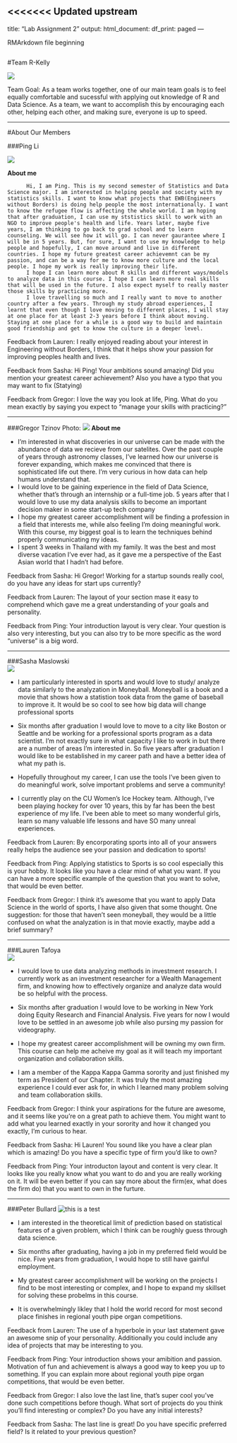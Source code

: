 <<<<<<< Updated upstream
---
title: "Lab Assignment 2"
output:
  html_document:
    df_print: paged
---

RMArkdown file beginning

```r

```
#Team R-Kelly   

![](Images/IMG_8215.JPG)

Team Goal:  As a team works together, one of our main team goals is to feel equally comfortable and sucessful with applying out knowledge of R and Data Science. As a team, we want to accomplish this by encouraging each other, helping each other, and making sure, everyone is up to speed.

-------

#About Our Members  

###Ping Li   

 ![](Images/IMG_8175.JPG)

**About me**

          Hi, I am Ping. This is my second semester of Statistics and Data Science major. I am interested in helping people and society with my statistics skills. I want to know what projects that EWB(Engineers without Borders) is doing help people the most internationally. I want to know the refugee flow is affecting the whole world. I am hoping that after graduation, I can use my ststistics skill to work with an NGO to improve people's health and life. Years later, maybe five years, I am thinking to go back to grad school and to learn counseling. We will see how it will go. I can never gaurantee where I will be in 5 years. But, for sure, I want to use my knowledge to help people and hopefully, I can move around and live in different countries. I hope my future greatest career achievemnt can be my passion, and can be a way for me to know more culture and the local people. I hope my work is really improving their life. 
          I hope I can learn more about R skills and different ways/models to analyze data in this course. I hope I can learn more real skills that will be used in the future. I also expect myself to really master those skills by practicing more. 
          I love travelling so much and I really want to move to another country after a few years. Through my study abroad experiences, I learnt that even though I love moving to different places, I will stay at one place for at least 2-3 years before I think about moving. Staying at one place for a while is a good way to build and maintain good friendship and get to know the culture in a deeper level.
  
  Feedback from Lauren: I really enjoyed reading about your interest in Engineering without Borders, I think that it helps show your passion for improving peoples health and lives. 
  
  Feedback from Sasha: Hi Ping! Your ambitions sound amazing! Did you mention your greatest career achievement? Also you have a typo that you may want to fix (Statying)
  
  Feedback from Gregor:  I love the way you look at life, Ping. What do you mean exactly by saying you expect to "manage your skills with practicing?"


*****

###Gregor Tzinov 
Photo:  ![](Images/DSC_0792.JPG)
**About me**


* I'm interested in what discoveries in our universe can be made with the abundance of data we recieve from our satelites. Over the past couple of years through astronomy classes, I've learned how our universe is forever expanding, which makes me convinced that there is sophisticated life out there. I'm very curious in how data can help humans understand that.
* I would love to be gaining experience in the field of Data Science, whether that's through an internship or a full-time job. 5 years after that I would love to use my data analysis skills to become an important decision maker in some start-up tech company
* I hope my greatest career accomplishment will be finding a profession in a field that interests me, while also feeling I'm doing meaningful work. With this course, my biggest goal is to learn the techniques behind properly communicating my ideas.
* I spent 3 weeks in Thailand with my family. It was the best and most diverse vacation I've ever had, as it gave me a perspective of the East Asian world that I hadn't had before. 

Feedback from Sasha: Hi Gregor! Working for a startup sounds really cool, do you have any ideas for start ups currently?

Feedback from Lauren: The layout of your section mase it easy to comprehend which gave me a great understanding of your goals and personality. 

Feedback from Ping:  Your introduction layout is very clear. Your question is also very interesting, but you can also try to be more specific as the word "universe" is a big word. 

*****

###Sasha Maslowski   
![](Images/sasha maslowski image.png)

* I am particularly interested in sports and would love to study/ analyze data similarly to the analyzation in Moneyball. Moneyball is a book and a movie that shows how a statistion took data from the game of baseball to improve it. It would be so cool to see how big data will change professional sports

* Six months after graduation I would love to move to a city like Boston or Seattle and be working for a professional sports program as a data scientist. I'm not exactly sure in what capacity I like to work in but there are a number of areas I'm interested in. So five years after graduation I would like to be established in my career path and have a better idea of what my path is.

* Hopefully throughout my career, I can use the tools I've been given to do meaningful work, solve important problems and serve a community!

* I currently play on the CU Women's Ice Hockey team. Although, I've been playing hockey for over 10 years, this by far has been the best experience of my life. I've been able to meet so many wonderful girls, learn so many valuable life lessons and have SO many unreal experiences.

Feedback from Lauren: By encorporating sports into all of your answers really helps the audience see your passion and dedication to sports! 

Feedback from Ping: Applying statistics to Sports is so cool especially this is your hobby. It looks like you have a clear mind of what you want. If you can have a more specific example of the question that you want to solve, that would be even better.

Feedback from Gregor:  I think it's awesome that you want to apply Data Science in the world of sports, I have also given that some thought. One suggestion: for those that haven't seen moneyball, they would be a little confused on what the analyzation is in that movie exactly, maybe add a brief summary?

*****
###Lauren Tafoya  
![](Images/headshot.png)

* I would love to use data analyzing methods in investment research. I currently work as an investment researcher for a Wealth Management firm, and knowing how to effectively organize and analyze data would be so helpful with the process. 

* Six months after graduation I would love to be working in New York doing Equity Research and Financial Analysis. Five years for now I would love to be settled in an awesome job while also pursing my passion for videography. 

* I hope my greatest career accomplishment will be owning my own firm. This course can help me acheive my goal as it will teach  my important organization and collaboration skills.

* I am a member of the Kappa Kappa Gamma sorority and just finished my term as President of our Chapter. It was truly the most amazing experience I could ever ask for, in which I learned many problem solving and team collaboration skills. 


Feedback from Gregor: I think your aspirations for the future are awesome, and it seems like you're on a great path to achieve them. You might want to add what you learned exactly in your sorority and how it changed you exactly, I'm curious to hear.  

Feedback from Sasha: Hi Lauren! You sound like you have a clear plan which is amazing! Do you have a specific type of firm you'd like to own?

Feedback from Ping: Your introducton layout and content is very clear. It looks like you really know what you want to do and you are really working on it. It will be even better if you can say more about the firm(ex, what does the  firm do) that you want to own in the furture.

*****
###Peter Bullard 
![this is a test ](Images/IMG_3221.JPG)

* I am interested in the theoretical limit of prediction based on statistical features of a given problem, which I think can be roughly guess through data science.  

* Six months after graduating, having a job in my preferred field would be nice. Five years from graduation, I would hope to still have gainful employment.  
  
* My greatest career accomplishment will be working on the projects I find to be most interesting or complex, and I hope to expand my skillset for solving these probelms in this course.   
 
* It is overwhelmingly likley that I hold the world record for most second place finishes in regional youth pipe organ competitions.  
 
Feedback from Lauren: The use of a hyperbole in your last statement gave an awesome snip of your personality. Additionally you could include any idea of projects that may be interesting to you.

Feedback from Ping: Your introduction shows your amibition and passion. Motivation of fun and achievement is always a good way to keep you up to something. If you can explain more about regional youth pipe organ competitions, that would be even better.

Feedback from Gregor: I also love the last line, that's super cool you've done such competitions before though. What sort of projects do you think you'll find interesting or complex? Do you have any initial interests?

Feedback from Sasha: The last line is great! Do you have specific preferred field? Is it related to your previous question?
